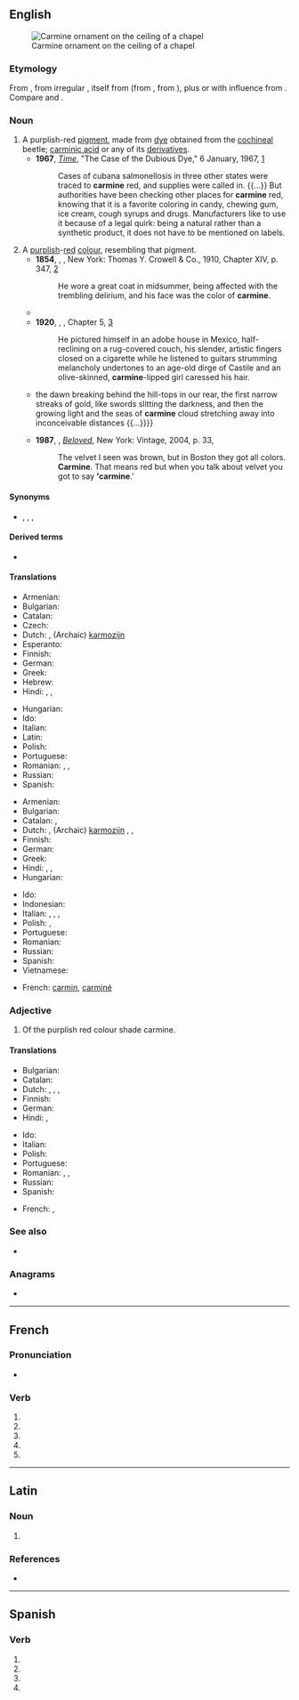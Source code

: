 {{also|Carmine|carminé}}
==English==
[[File:Vordan Karmir (Cochineal Red) ornament on the ceiling of S. Grigor Chapel, Noravank monastery.jpg|thumb|Carmine ornament on the ceiling of a chapel]]

===Etymology===
From {{der|en|fr|carmin}}, from irregular {{der|en|ML.|carminium}}, itself from {{der|en|ar|قِرْمِز||crimson, [[kermes]]}} (from {{der|en|sa|कृमिज||produced by worms}}, from {{m|sa|कृमि||worm, insect|tr=kṛ́mi}}), plus or with influence from {{der|en|la|minium}}. Compare {{m|en|crimson}} and {{m|en|kermes}}.

===Noun===
{{en-noun|~}}

# A purplish-red [[pigment]], made from [[dye]] obtained from the [[cochineal]] beetle; [[carminic acid]] or any of its [[derivative]]s.
#* '''1967''', ''[[w:Time (magazine)|Time]]'', "The Case of the Dubious Dye," 6 January, 1967, [https://web.archive.org/web/20130721101257/http://www.time.com/time/magazine/article/0,9171,843172,00.html]
#*: Cases of cubana salmonellosis in three other states were traced to '''carmine''' red, and supplies were called in. {{...}} But authorities have been checking other places for '''carmine''' red, knowing that it is a favorite coloring in candy, chewing gum, ice cream, cough syrups and drugs. Manufacturers like to use it because of a legal quirk: being a natural rather than a synthetic product, it does not have to be mentioned on labels.
# A [[purplish]]-[[red]] [[colour]], resembling that pigment.
#* '''1854''', {{w|Henry David Thoreau}}, ''{{w|Walden}}'', New York: Thomas Y. Crowell & Co., 1910, Chapter XIV, p. 347, [https://archive.org/details/walden01thor]
#*: He wore a great coat in midsummer, being affected with the trembling delirium, and his face was the color of '''carmine'''.
#* {{RQ:Dickinson Poems|year=1945|origyear=c. 1862|page=140|passage=I am alive, I guess, / The branches on my hand / Are full of morning-glory, / And at my fingers' end / The '''carmine''' tingles warm,}}
#* '''1920''', {{w|F. Scott Fitzgerald}}, ''{{w|This Side of Paradise}}'', Chapter 5, [http://www.gutenberg.org/files/805/805-h/805-h.htm]
#*: He pictured himself in an adobe house in Mexico, half-reclining on a rug-covered couch, his slender, artistic fingers closed on a cigarette while he listened to guitars strumming melancholy undertones to an age-old dirge of Castile and an olive-skinned, '''carmine'''-lipped girl caressed his hair.
#* {{RQ:Orwell Homage|chapter=4|passage={{...}} the dawn breaking behind the hill-tops in our rear, the first narrow streaks of gold, like swords slitting the darkness, and then the growing light and the seas of '''carmine''' cloud stretching away into inconceivable distances {{...}}}}
#* '''1987''', {{w|Toni Morrison}}, ''[[w:Beloved (novel)|Beloved]]'', New York: Vintage, 2004, p. 33,
#*: The velvet I seen was brown, but in Boston they got all colors. '''Carmine'''. That means red but when you talk about velvet you got to say ''''carmine'''.'
#: {{color panel|7F3A3F}}

====Synonyms====
* {{sense|pigment}} {{l|en|crimson}}, {{l|en|cochineal}}, {{l|en|C.I. 75470}}, {{l|en|E120}}

====Derived terms====
* {{l|en|paracarmine}}

====Translations====
{{trans-top|purplish-red pigment}}
* Armenian: {{t+|hy|որդան կարմիր}}
* Bulgarian: {{t|bg|кармин}}
* Catalan: {{t+|ca|carmí|m}}
* Czech: {{t+|cs|karmín|m}}
* Dutch: {{t+|nl|karmijn|n}}, (Archaic) [[karmozijn]] {{g|n}}
* Esperanto: {{t|eo|karmino}}
* Finnish: {{t+|fi|karmiini}}
* German: {{t+|de|Karmin|n}}
* Greek: {{t+|el|καρμίνη|f}}
* Hebrew: {{t+|he|כַּרְמִיל|m|tr=karmíl}}
* Hindi: {{t|hi|क़िरमिज़|m}}, {{t|hi|क़िरमिज़ी}}, {{t+|hi|किरमिजी}}
{{trans-mid}}
* Hungarian: {{t+|hu|kármin}}
* Ido: {{t+|io|karmino}}
* Italian: {{t+|it|carminio}}
* Latin: {{t|la|cocceus|m}}
* Polish: {{t+|pl|karmin|m}}
* Portuguese: {{t+|pt|carmim|m}}
* Romanian: {{t+|ro|carmin|n}}, {{t+|ro|cârmâz|n}}, {{t+|ro|coșenilă|f}}
* Russian: {{t+|ru|карми́н|m}}
* Spanish: {{t+|es|carmín|m}}
{{trans-bottom}}

{{trans-top|purplish-red colour}}
* Armenian: {{t+|hy|որդան կարմիր}}
* Bulgarian: {{t|bg|тъмночервен цвят|m}}
* Catalan: {{t+|ca|carmí}}, {{t+|ca|grana|m}}
* Dutch: {{t+|nl|karmijn|n}}, (Archaic) [[karmozijn]] {{g|n}}, {{t+|nl|karmijnrood|n}}, {{t+|nl|karmozijnrood|n}}
* Finnish: {{t|fi|karmiininpunainen}}
* German: {{t+|de|Karmin|n}}
* Greek: {{t+|el|καρμίνη|f}}
* Hindi: {{t|hi|क़िरमिज़|m}}, {{t|hi|क़िरमिज़ी}}, {{t+|hi|किरमिजी}}
* Hungarian: {{t+|hu|kármin}}
{{trans-mid}}
* Ido: {{t+|io|karmino}}
* Indonesian: {{t+|id|merah padam}}
* Italian: {{t+|it|carminio}}, {{t+|it|granata|f}}, {{t+|it|amaranto|m}}, {{t+|it|cremisi}}
* Polish: {{t+|pl|karminowy}}, {{t+|pl|karmin|m}}
* Portuguese: {{t+|pt|carmim|m}}
* Romanian: {{t+|ro|carmin}}
* Russian: {{t+|ru|карми́нный|m}} {{qualifier|цвет}}
* Spanish: {{t+|es|carmín|m}}
* Vietnamese: {{t|vi|đỏ yên chi}}
{{trans-bottom}}

{{checktrans-top}}
* French: [[carmin]], [[carminé]]
{{trans-mid}}
{{trans-bottom}}

===Adjective===
{{head|en|adjective}}

# Of the purplish red colour shade carmine.

====Translations====
{{trans-top|of the purplish red colour shade carmine}}
* Bulgarian: {{t+|bg|тъмночервен}}
* Catalan: {{t+|ca|carmí}}
* Dutch: {{t+|nl|karmijnrood}}, {{t+|nl|karmozijnrood}}, {{t+|nl|karmijnen}}, {{t+|nl|karmozijnen}}
* Finnish: {{t|fi|karmiininpunainen}}
* German: {{t|de|karminrot}}
* Hindi: {{t|hi|क़िरमिज़ी}}, {{t+|hi|किरमिजी}}
{{trans-mid}}
* Ido: {{t+|io|karminea}}
* Italian: {{t+|it|carminio}}
* Polish: {{t+|pl|karminowy}}
* Portuguese: {{t+|pt|carmim}}
* Romanian: {{t+|ro|carmin}}, {{t+|ro|stacojiu}}, {{t+|ro|cârmâziu}}
* Russian: {{t+|ru|карми́нный}}
* Spanish: {{t+|es|carmín}}
{{trans-bottom}}

{{checktrans-top}}
* French: {{t+check|fr|carmin}}, {{t+check|fr|carminé}}
{{trans-mid}}
{{trans-bottom}}

===See also===
* {{list:reds/en}}

===Anagrams===
* {{anagrams|en|a=aceimnr|Crimean|Mercian|ceriman|minecar}}

----

==French==

===Pronunciation===
* {{audio|fr|LL-Q150 (fra)-LoquaxFR-carmine.wav|Audio}}

===Verb===
{{head|fr|verb form}}

# {{inflection of|fr|carminer||1|s|pres|indc}}
# {{inflection of|fr|carminer||3|s|pres|indc}}
# {{inflection of|fr|carminer||1|s|pres|subj}}
# {{inflection of|fr|carminer||3|s|pres|subj}}
# {{inflection of|fr|carminer||2|s|impr}}

----

==Latin==

===Noun===
{{la-noun-form|carmine}}

# {{inflection of|la|carmen||abl|s}}

===References===
* {{R:du Cange}}

----

==Spanish==

===Verb===
{{head|es|verb form}}

# {{es-verb form of|carminar|ending=-ar|mood=subjunctive|tense=present|number=s|person=1}}
# {{es-verb form of|carminar|ending=-ar|mood=subjunctive|tense=present|number=s|person=2|formal=y}}
# {{es-verb form of|carminar|ending=-ar|mood=subjunctive|tense=present|number=s|person=3}}
# {{es-verb form of|carminar|ending=-ar|mood=imperative|number=s|person=2|formal=y|sense=affirmative}}